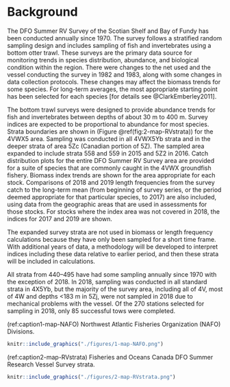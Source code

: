 # Background

The DFO Summer RV Survey of the Scotian Shelf and Bay of Fundy has been conducted annually since 1970. The survey follows a stratified random sampling design and includes sampling of fish and invertebrates using a bottom otter trawl. These surveys are the primary data source for monitoring trends in species distribution, abundance, and biological condition within the region. There were changes to the net used and the vessel conducting the survey in 1982 and 1983, along with some changes in data collection protocols. These changes may affect the biomass trends for some species. For long-term averages, the most appropriate starting point has been selected for each species [for details see @ClarkEmberley2011].

The bottom trawl surveys were designed to provide abundance trends for fish and invertebrates between depths of about 30 m to 400 m. Survey indices are expected to be proportional to abundance for most species. Strata boundaries are shown in (Figure \@ref(fig:2-map-RVstrata)) for the 4VWX5 area. Sampling was conducted in all 4VWX5Yb strata and in the deeper strata of area 5Zc (Canadian portion of 5Z). The sampled area expanded to include strata 558 and 559 in 2015 and 5Z2 in 2016. Catch distribution plots for the entire DFO Summer RV Survey area are provided for a suite of species that are commonly caught in the 4VWX groundfish fishery. Biomass index trends are shown for the area appropriate for each stock. Comparisons of 2018 and 2019 length frequencies from the survey catch to the long-term mean (from beginning of survey series, or the period deemed appropriate for that particular species, to 2017) are also included, using data from the geographic areas that are used in assessments for those stocks. For stocks where the index area was not covered in 2018, the indices for 2017 and 2019 are shown.

The expanded survey strata are not used in biomass or length frequency calculations because they have only been sampled for a short time frame. With additional years of data, a methodology will be developed to interpret indices including these data relative to earlier period, and then these strata will be included in calculations.

All strata from 440–495 have had some sampling annually since 1970 with the exception of 2018. In 2018, sampling was conducted in all standard strata in 4X5Yb, but the majority of the survey area, including all of 4V, most of 4W and depths <183 m in 5Zj, were not sampled in 2018 due to mechanical problems with the vessel. Of the 270 stations selected for sampling in 2018, only 85 successful tows were completed.

(ref:caption1-map-NAFO) Northwest Atlantic Fisheries Organization (NAFO) Divisions. 
```{r 1-map-NAFO, fig.cap="(ref:caption1-map-NAFO)"}
knitr::include_graphics("./figures/1-map-NAFO.png")
```

(ref:caption2-map-RVstrata) Fisheries and Oceans Canada DFO Summer Research Vessel Survey strata. 
```{r 2-map-RVstrata, fig.cap="(ref:caption2-map-RVstrata)"}
knitr::include_graphics("./figures/2-map-RVstrata.png")
```